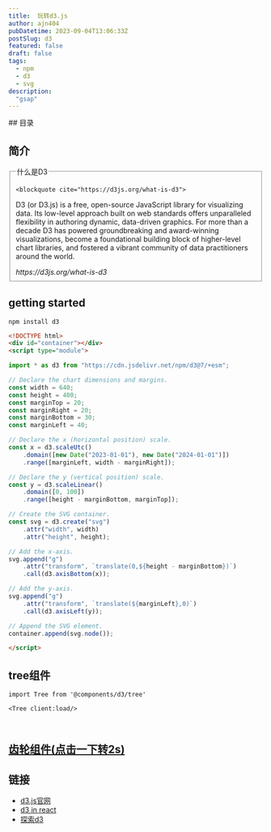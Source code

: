 ```yaml
---
title:  玩转d3.js
author: ajn404
pubDatetime: 2023-09-04T13:06:33Z
postSlug: d3
featured: false
draft: false
tags:
  - npm
  - d3
  - svg
description:
  "gsap"
---
```




<Tree client:load/>
## 目录



## 简介

<fieldset>

  <legend>什么是D3</legend>

    <blockquote cite="https://d3js.org/what-is-d3">
  <p> D3 (or D3.js) is a free, open-source JavaScript library for visualizing data. Its low-level approach built on web standards offers unparalleled flexibility in authoring dynamic, data-driven graphics. For more than a decade D3 has powered groundbreaking and award-winning visualizations, become a foundational building block of higher-level chart libraries, and fostered a vibrant community of data practitioners around the world.</p>
  <footer><cite>https://d3js.org/what-is-d3</cite></footer>
</blockquote>



</fieldset>


## getting started

```shell
npm install d3
```

```html
<!DOCTYPE html>
<div id="container"></div>
<script type="module">

import * as d3 from "https://cdn.jsdelivr.net/npm/d3@7/+esm";

// Declare the chart dimensions and margins.
const width = 640;
const height = 400;
const marginTop = 20;
const marginRight = 20;
const marginBottom = 30;
const marginLeft = 40;

// Declare the x (horizontal position) scale.
const x = d3.scaleUtc()
    .domain([new Date("2023-01-01"), new Date("2024-01-01")])
    .range([marginLeft, width - marginRight]);

// Declare the y (vertical position) scale.
const y = d3.scaleLinear()
    .domain([0, 100])
    .range([height - marginBottom, marginTop]);

// Create the SVG container.
const svg = d3.create("svg")
    .attr("width", width)
    .attr("height", height);

// Add the x-axis.
svg.append("g")
    .attr("transform", `translate(0,${height - marginBottom})`)
    .call(d3.axisBottom(x));

// Add the y-axis.
svg.append("g")
    .attr("transform", `translate(${marginLeft},0)`)
    .call(d3.axisLeft(y));

// Append the SVG element.
container.append(svg.node());

</script>
```

## tree组件

```mdx
import Tree from '@components/d3/tree'

<Tree client:load/>



```

## [齿轮组件(点击一下转2s)](https://observablehq.com/d/f4715544ebbb94fd)


<Gear client:load/>

## 链接

- [d3.js官网](https://d3js.org/what-is-d3)
- [d3 in react](https://2019.wattenberger.com/blog/react-and-d3)
- [探索d3](https://observablehq.com/explore)